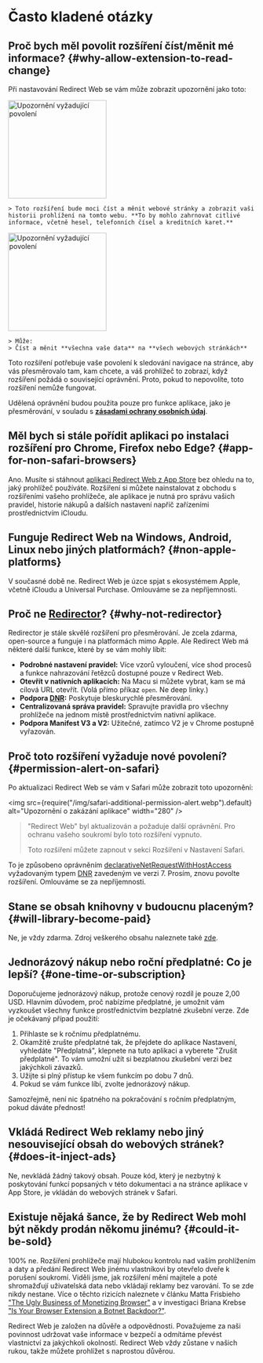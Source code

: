 
# Často kladené otázky

## Proč bych měl povolit rozšíření číst/měnit mé informace? {#why-allow-extension-to-read-change}

Při nastavování Redirect Web se vám může zobrazit upozornění jako toto:

<IfBrowserStore stores='appStore'>
    <Image src={PermissionAlertSafari} alt="Upozornění vyžadující povolení" width="200" margin="0 0 16px 0" hasShadow />

    > Toto rozšíření bude moci číst a měnit webové stránky a zobrazit vaši historii prohlížení na tomto webu. **To by mohlo zahrnovat citlivé informace, včetně hesel, telefonních čísel a kreditních karet.**
</IfBrowserStore>

<IfBrowserStore stores='appStore' includes={false}>
    <Image src={PermissionAlertChrome} alt="Upozornění vyžadující povolení" height="200" hasRoundedCorners hasShadow margin="0 0 16px 0" />

    > Může:
    > Číst a měnit **všechna vaše data** na **všech webových stránkách**
</IfBrowserStore>

Toto rozšíření potřebuje vaše povolení k sledování navigace na stránce, aby vás přesměrovalo tam, kam chcete, a váš prohlížeč to zobrazí, když rozšíření požádá o související oprávnění. Proto, pokud to nepovolíte, toto rozšíření nemůže fungovat.

Udělená oprávnění budou použita pouze pro funkce aplikace, jako je přesměrování, v souladu s **[zásadami ochrany osobních údaj](./privacy-policy)**.

## Měl bych si stále pořídit aplikaci po instalaci rozšíření pro Chrome, Firefox nebo Edge? {#app-for-non-safari-browsers}

Ano. Musíte si stáhnout [aplikaci Redirect Web z App Store](https://apps.apple.com/app/id1571283503) bez ohledu na to, jaký prohlížeč používáte. Rozšíření si můžete nainstalovat z obchodu s rozšířeními vašeho prohlížeče, ale aplikace je nutná pro správu vašich pravidel, historie nákupů a dalších nastavení napříč zařízeními prostřednictvím iCloudu.

## Funguje Redirect Web na Windows, Android, Linux nebo jiných platformách? {#non-apple-platforms}

V současné době ne. Redirect Web je úzce spjat s ekosystémem Apple, včetně iCloudu a Universal Purchase. Omlouváme se za nepříjemnosti.

## Proč ne [Redirector](https://github.com/einaregilsson/Redirector)? {#why-not-redirector}

Redirector je stále skvělé rozšíření pro přesměrování. Je zcela zdarma, open-source a funguje i na platformách mimo Apple. Ale Redirect Web má některé další funkce, které by se vám mohly líbit:

* **Podrobné nastavení pravidel:** Více vzorů vyloučení, více shod procesů a funkce nahrazování řetězců dostupné pouze v Redirect Web.
* **Otevřít v nativních aplikacích:** Na Macu si můžete vybrat, kam se má cílová URL otevřít. (Volá přímo příkaz `open`. Ne deep linky.)
* **Podpora [DNR](https://blog.mozilla.org/addons/2023/05/17/declarativenetrequest-available-in-firefox/):** Poskytuje bleskurychlé přesměrování.
* **Centralizovaná správa pravidel:** Spravujte pravidla pro všechny prohlížeče na jednom místě prostřednictvím nativní aplikace.
* **Podpora Manifest V3 a V2:** Užitečné, zatímco V2 je v Chrome postupně vyřazován.

## Proč toto rozšíření vyžaduje nové povolení? {#permission-alert-on-safari}

Po aktualizaci Redirect Web se vám v Safari může zobrazit toto upozornění:

<img src={require("/img/safari-additional-permission-alert.webp").default} alt="Upozornění o zakázání aplikace" width="280" />

> "Redirect Web" byl aktualizován a požaduje další oprávnění. Pro ochranu vašeho soukromí bylo toto rozšíření vypnuto.
>
> Toto rozšíření můžete zapnout v sekci Rozšíření v Nastavení Safari.

To je způsobeno oprávněním [declarativeNetRequestWithHostAccess](https://developer.apple.com/documentation/safariservices/safari_web_extensions/blocking_content_with_your_safari_web_extension) vyžadovaným typem [DNR](./rule-settings#type) zavedeným ve verzi 7. Prosím, znovu povolte rozšíření. Omlouváme se za nepříjemnosti.

## Stane se obsah knihovny v budoucnu placeným? {#will-library-become-paid}

Ne, je vždy zdarma. Zdroj veškerého obsahu naleznete také [zde](https://github.com/mshibanami/redirect-web/tree/main/library).

## Jednorázový nákup nebo roční předplatné: Co je lepší? {#one-time-or-subscription}

Doporučujeme jednorázový nákup, protože cenový rozdíl je pouze 2,00 USD.
Hlavním důvodem, proč nabízíme předplatné, je umožnit vám vyzkoušet všechny funkce prostřednictvím bezplatné zkušební verze. Zde je očekávaný případ použití:

1. Přihlaste se k ročnímu předplatnému.
2. Okamžitě zrušte předplatné tak, že přejdete do aplikace Nastavení, vyhledáte "Předplatná", klepnete na tuto aplikaci a vyberete "Zrušit předplatné". To vám umožní užít si bezplatnou zkušební verzi bez jakýchkoli závazků.
3. Užijte si plný přístup ke všem funkcím po dobu 7 dnů.
4. Pokud se vám funkce líbí, zvolte jednorázový nákup.

Samozřejmě, není nic špatného na pokračování s ročním předplatným, pokud dáváte přednost!

## Vkládá Redirect Web reklamy nebo jiný nesouvisející obsah do webových stránek? {#does-it-inject-ads}

Ne, nevkládá žádný takový obsah. Pouze kód, který je nezbytný k poskytování funkcí popsaných v této dokumentaci a na stránce aplikace v App Store, je vkládán do webových stránek v Safari.

## Existuje nějaká šance, že by Redirect Web mohl být někdy prodán někomu jinému? {#could-it-be-sold}

100% ne. Rozšíření prohlížeče mají hlubokou kontrolu nad vaším prohlížením a daty a předání Redirect Web jinému vlastníkovi by otevřelo dveře k porušení soukromí. Viděli jsme, jak rozšíření mění majitele a poté shromažďují uživatelská data nebo vkládají reklamy bez varování. To se zde nikdy nestane. Více o těchto rizicích naleznete v článku Matta Frisbieho ["The Ugly Business of Monetizing Browser"](https://mattfrisbie.substack.com/p/the-ugly-business-of-monetizing-browser) a v investigaci Briana Krebse ["Is Your Browser Extension a Botnet Backdoor?"](https://krebsonsecurity.com/2021/03/is-your-browser-extension-a-botnet-backdoor/).

Redirect Web je založen na důvěře a odpovědnosti. Považujeme za naši povinnost udržovat vaše informace v bezpečí a odmítáme převést vlastnictví za jakýchkoli okolností. Redirect Web vždy zůstane v našich rukou, takže můžete prohlížet s naprostou důvěrou.
